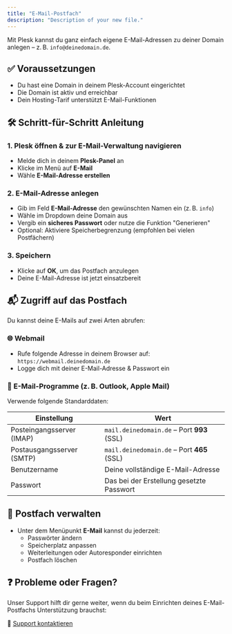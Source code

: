 ```yaml
---
title: "E-Mail-Postfach"
description: "Description of your new file."
---
```


Mit Plesk kannst du ganz einfach eigene E-Mail-Adressen zu deiner Domain anlegen – z. B. `info@deinedomain.de`.

## ✅ Voraussetzungen
- Du hast eine Domain in deinem Plesk-Account eingerichtet
- Die Domain ist aktiv und erreichbar
- Dein Hosting-Tarif unterstützt E-Mail-Funktionen

## 🛠️ Schritt-für-Schritt Anleitung
### 1. Plesk öffnen & zur E-Mail-Verwaltung navigieren
- Melde dich in deinem **Plesk-Panel** an
- Klicke im Menü auf **E-Mail**
- Wähle **E-Mail-Adresse erstellen**

### 2. E-Mail-Adresse anlegen
- Gib im Feld **E-Mail-Adresse** den gewünschten Namen ein (z. B. `info`)
- Wähle im Dropdown deine Domain aus
- Vergib ein **sicheres Passwort** oder nutze die Funktion "Generieren"
- Optional: Aktiviere Speicherbegrenzung (empfohlen bei vielen Postfächern)

### 3. Speichern
- Klicke auf **OK**, um das Postfach anzulegen
- Deine E-Mail-Adresse ist jetzt einsatzbereit

## 📬 Zugriff auf das Postfach
Du kannst deine E-Mails auf zwei Arten abrufen:

### 🌐 Webmail
- Rufe folgende Adresse in deinem Browser auf:  
  `https://webmail.deinedomain.de`  
- Logge dich mit deiner E-Mail-Adresse & Passwort ein

### 📱 E-Mail-Programme (z. B. Outlook, Apple Mail)
Verwende folgende Standarddaten:

| Einstellung       | Wert                                    |
|-------------------|------------------------------------------|
| Posteingangsserver (IMAP) | `mail.deinedomain.de` – Port **993** (SSL) |
| Postausgangsserver (SMTP) | `mail.deinedomain.de` – Port **465** (SSL) |
| Benutzername      | Deine vollständige E-Mail-Adresse       |
| Passwort          | Das bei der Erstellung gesetzte Passwort |


## 🔧 Postfach verwalten
- Unter dem Menüpunkt **E-Mail** kannst du jederzeit:
  - Passwörter ändern
  - Speicherplatz anpassen
  - Weiterleitungen oder Autoresponder einrichten
  - Postfach löschen


## ❓ Probleme oder Fragen?
Unser Support hilft dir gerne weiter, wenn du beim Einrichten deines E-Mail-Postfachs Unterstützung brauchst:

🔗 [Support kontaktieren](https://nexorahost.com/account/tickets)
